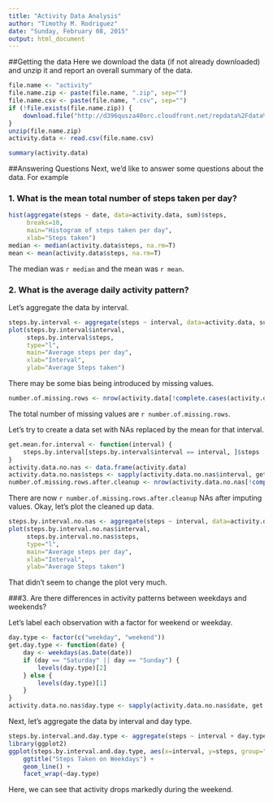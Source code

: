 ```yaml
---
title: "Activity Data Analysis"
author: "Timothy M. Rodriguez"
date: "Sunday, February 08, 2015"
output: html_document
---
```


##Getting the data
Here we download the data (if not already downloaded) and unzip it and report an overall summary of the data.

```r
file.name <- "activity"
file.name.zip <- paste(file.name, ".zip", sep="")
file.name.csv <- paste(file.name, ".csv", sep="")
if (!file.exists(file.name.zip)) {
    download.file("http://d396qusza40orc.cloudfront.net/repdata%2Fdata%2Factivity.zip", file.name.zip)
}
unzip(file.name.zip)
activity.data <- read.csv(file.name.csv)

summary(activity.data)
```

##Answering Questions
Next, we'd like to answer some questions about the data.  For example

### 1. What is the mean total number of steps taken per day?

```r
hist(aggregate(steps ~ date, data=activity.data, sum)$steps,
     breaks=10,
     main="Histogram of steps taken per day",
     xlab="Steps taken")
median <- median(activity.data$steps, na.rm=T)
mean <- mean(activity.data$steps, na.rm=T)
```

The median was `r median` and the mean was `r mean`.

### 2. What is the average daily activity pattern?
Let's aggregate the data by interval.

```r
steps.by.interval <- aggregate(steps ~ interval, data=activity.data, sum)
plot(steps.by.interval$interval,
     steps.by.interval$steps,
     type="l",
     main="Average steps per day",
     xlab="Interval",
     ylab="Average Steps taken")
```

There may be some bias being introduced by missing values.

```r
number.of.missing.rows <- nrow(activity.data[!complete.cases(activity.data), ])

```
The total number of missing values are `r number.of.missing.rows`.

Let's try to create a data set with NAs replaced by the mean for that interval.

```r
get.mean.for.interval <- function(interval) {
    steps.by.interval[steps.by.interval$interval == interval, ]$steps
}
activity.data.no.nas <- data.frame(activity.data)
activity.data.no.nas$steps <- sapply(activity.data.no.nas$interval, get.mean.for.interval, simplify=T)
number.of.missing.rows.after.cleanup <- nrow(activity.data.no.nas[!complete.cases(activity.data.no.nas), ])
```

There are now `r number.of.missing.rows.after.cleanup` NAs after imputing values. Okay, let's plot the cleaned up data.

```r
steps.by.interval.no.nas <- aggregate(steps ~ interval, data=activity.data.no.nas, sum)
plot(steps.by.interval.no.nas$interval,
     steps.by.interval.no.nas$steps,
     type="l",
     main="Average steps per day",
     xlab="Interval",
     ylab="Average Steps taken")
```

That didn't seem to change the plot very much.

###3. Are there differences in activity patterns between weekdays and weekends?

Let's label each observation with a factor for weekend or weekday.

```r
day.type <- factor(c("weekday", "weekend"))
get.day.type <- function(date) {
    day <- weekdays(as.Date(date))
    if (day == "Saturday" || day == "Sunday") {
        levels(day.type)[2]
    } else {
        levels(day.type)[1]
    }
}
activity.data.no.nas$day.type <- sapply(activity.data.no.nas$date, get.day.type, simplify=T)
```

Next, let's aggregate the data by interval and day type.

```r
steps.by.interval.and.day.type <- aggregate(steps ~ interval + day.type, data=activity.data.no.nas, sum)
library(ggplot2)
ggplot(steps.by.interval.and.day.type, aes(x=interval, y=steps, group="weekday")) +
    ggtitle("Steps Taken on Weekdays") +
    geom_line() +
    facet_wrap(~day.type)
```

Here, we can see that activity drops markedly during the weekend.
